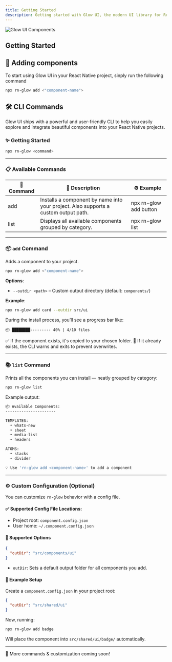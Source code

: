 ```yaml
---
title: Getting Started
description: Getting started with Glow UI, the modern UI library for React Native.
---
```


<div className="flex justify-center items-center my-10">
  <img
    src="/components.png"
    alt="Glow UI Components"
    className="rounded-2xl max-w-[720px] w-full"
  />
</div>

<div className="text-center my-12">
  <h2 className="text-3xl font-semibold">Getting Started</h2>
  <div className="w-16 h-1 bg-indigo-500 mt-2 mx-auto rounded-full" />
</div>

## 🚀 Adding components

To start using Glow UI in your React Native project, sinply run the following command

```bash
npx rn-glow add <"component-name">
```

## 🛠️ CLI Commands

Glow UI ships with a powerful and user-friendly CLI to help you easily explore and integrate beautiful components into your React Native projects.

### ✨ Getting Started

```bash
npx rn-glow <command>
```

---

### 📋 Available Commands

<div className="overflow-x-auto rounded-xl border border-zinc-700 mt-4">
  <table className="w-full table-auto text-left border-collapse text-sm md:text-base">
    <thead className="bg-zinc-800 text-white">
      <tr>
        <th className="py-3 px-4 border-b border-zinc-700">🔧 Command</th>
        <th className="py-3 px-4 border-b border-zinc-700">📝 Description</th>
        <th className="py-3 px-4 border-b border-zinc-700">⚙️ Example</th>
      </tr>
    </thead>
    <tbody className="bg-zinc-900 text-zinc-200">
      <tr className="hover:bg-zinc-800 transition">
        <td className="py-3 px-4 border-b border-zinc-700 font-mono">add</td>
        <td className="py-3 px-4 border-b border-zinc-700">
          Installs a component by name into your project. Also supports a custom
          output path.
        </td>
        <td className="py-3 px-4 border-b border-zinc-700 font-mono">
          npx rn-glow add button
        </td>
      </tr>
      <tr className="hover:bg-zinc-800 transition">
        <td className="py-3 px-4 border-b border-zinc-700 font-mono">list</td>
        <td className="py-3 px-4 border-b border-zinc-700">
          Displays all available components grouped by category.
        </td>
        <td className="py-3 px-4 border-b border-zinc-700 font-mono">
          npx rn-glow list
        </td>
      </tr>
    </tbody>
  </table>
</div>

---

### 📦 `add` Command

Adds a component to your project.

```bash
npx rn-glow add <"component-name">
```

**Options**:

- `--outdir <path>` – Custom output directory (default: `components/`)

**Example**:

```bash
npx rn-glow add card --outdir src/ui
```

During the install process, you’ll see a progress bar like:

```
📦 ████████--------- 40% | 4/10 files
```

✅ If the component exists, it's copied to your chosen folder.
🚫 If it already exists, the CLI warns and exits to prevent overwrites.

---

### 📚 `list` Command

Prints all the components you can install — neatly grouped by category:

```bash
npx rn-glow list
```

Example output:

```bash
📦 Available Components:
----------------------

TEMPLATES:
  • whats-new
  • sheet
  • media-list
  • headers

ATOMS:
  • stacks
  • divider

💡 Use 'rn-glow add <component-name>' to add a component
```

---

### ⚙️ Custom Configuration (Optional)

You can customize `rn-glow` behavior with a config file.

#### ✅ Supported Config File Locations:

- Project root: `component.config.json`
- User home: `~/.component.config.json`

#### 🧠 Supported Options

```json
{
  "outDir": "src/components/ui"
}
```

- `outDir`: Sets a default output folder for all components you add.

#### 📁 Example Setup

Create a `component.config.json` in your project root:

```json
{
  "outDir": "src/shared/ui"
}
```

Now, running:

```bash
npx rn-glow add badge
```

Will place the component into `src/shared/ui/badge/` automatically.

---

<div className="my-8 text-center">
  <p className="text-lg text-zinc-300">
    🧩 More commands & customization coming soon!
  </p>
</div>
